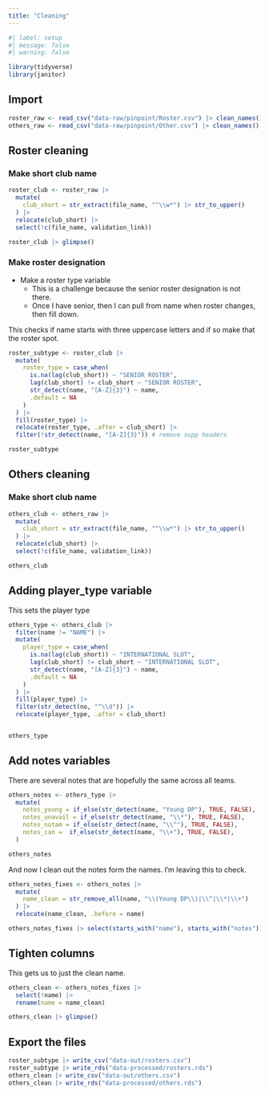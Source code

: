 ```yaml
---
title: "Cleaning"
---
```


```r
#| label: setup
#| message: false
#| warning: false

library(tidyverse)
library(janitor)
```

## Import

```r
roster_raw <- read_csv("data-raw/pinpoint/Roster.csv") |> clean_names()
others_raw <- read_csv("data-raw/pinpoint/Other.csv") |> clean_names()
```
## Roster cleaning

### Make short club name

```r
roster_club <- roster_raw |> 
  mutate(
    club_short = str_extract(file_name, "^\\w*") |> str_to_upper()
  ) |>
  relocate(club_short) |> 
  select(!c(file_name, validation_link))

roster_club |> glimpse()
```

### Make roster designation

- Make a roster type variable
  - This is a challenge because the senior roster designation is not there.
  - Once I have senior, then I can pull from name when roster changes, then fill down.

This checks if name starts with three uppercase letters and if so make that the roster spot.

```r
roster_subtype <- roster_club |> 
  mutate(
    roster_type = case_when(
      is.na(lag(club_short)) ~ "SENIOR ROSTER",
      lag(club_short) != club_short ~ "SENIOR ROSTER",
      str_detect(name, "[A-Z]{3}") ~ name,
      .default = NA
    )
  ) |>
  fill(roster_type) |> 
  relocate(roster_type, .after = club_short) |> 
  filter(!str_detect(name, "[A-Z]{3}")) # remove supp headers

roster_subtype
```

## Others cleaning

### Make short club name

```r
others_club <- others_raw |> 
  mutate(
    club_short = str_extract(file_name, "^\\w*") |> str_to_upper()
  ) |>
  relocate(club_short) |> 
  select(!c(file_name, validation_link))

others_club
```

## Adding player_type variable

This sets the player type

```r
others_type <- others_club |> 
  filter(name != "NAME") |>
  mutate(
    player_type = case_when(
      is.na(lag(club_short)) ~ "INTERNATIONAL SLOT",
      lag(club_short) != club_short ~ "INTERNATIONAL SLOT",
      str_detect(name, "[A-Z]{3}") ~ name,
      .default = NA
    )
  ) |>
  fill(player_type) |> 
  filter(str_detect(no, "^\\d")) |>
  relocate(player_type, .after = club_short)


others_type
```

## Add notes variables

There are several notes that are hopefully the same across all teams.

```r
others_notes <- others_type |> 
  mutate(
    notes_young = if_else(str_detect(name, "Young DP"), TRUE, FALSE),
    notes_unavail = if_else(str_detect(name, "\\*"), TRUE, FALSE),
    notes_notam = if_else(str_detect(name, "\\^"), TRUE, FALSE),
    notes_can =  if_else(str_detect(name, "\\+"), TRUE, FALSE),
  )

others_notes
```

And now I clean out the notes form the names. I'm leaving this to check.

```r
others_notes_fixes <- others_notes |> 
  mutate(
    name_clean = str_remove_all(name, "\\(Young DP\\)|\\^|\\*|\\+")
  ) |>
  relocate(name_clean, .before = name)

others_notes_fixes |> select(starts_with("name"), starts_with("notes"))  
```

## Tighten columns

This gets us to just the clean name.

```r
others_clean <- others_notes_fixes |> 
  select(!name) |> 
  rename(name = name_clean)

others_clean |> glimpse()
```

## Export the files

```r
roster_subtype |> write_csv("data-out/rosters.csv")
roster_subtype |> write_rds("data-processed/rosters.rds")
others_clean |> write_csv("data-out/others.csv")
others_clean |> write_rds("data-processed/others.rds")
```

